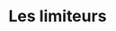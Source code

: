 # Les limiteurs

<!-- 

# How to Use a Limiter

**Part 1 : Introduction**

Limiter processing is one of the "hot topics" on the internet about sound processing. It's close relation with mastering and loudness level makes it an unmissable tool for sound and music production.

In this first article, we will have a very simple look at limiters, to help beginners to sort out what's happening there. In the next episode, we will go much deeper, so stay tuned!

If you are in a hurry, check the TL;DR section of this article to get a summary as well as a video explanation of the subject.

![FLUX:: Elixir limiter in action](:/ffd28ea04c984e7485285efdf83af6db)

## What are the types of limiters ?

The broadest definition of limiters is to consider that a limiter is a compressor with a ratio superior to 10:1. During this series of articles, we will assess that what we call a limiter is a "true-peak limiter", which has more constraints than the one above. 

The limiters we are interested in here are true-peak limiters. They are dynamic tools specifically design to reduce audio crest, very much like a safety guard, to prevent any clipping from the digital to analog stage. Thanks to the peak reduction, it is possible to use such limiter to increase the loudness of the input signal. 

## Why the need for limiting ?

The very last process of music production is to set the overall level, or loudness of a mix. Limiting is the only "safe" way to amplify the loudness of a mix. But it comes at a cost.

A limiter will "cut" the crest of the signal to make some headroom to allow amplifying the rest. The cost of limiting is a loss of dynamic and an additional distortion.

The true-peak level is the actual level of the samples, or of the waveform if you prefer. The loudness is closer to our sound perception and smooth out quick sound variation because they do not matter that much in our perception of sound loudness.

Using a limiter also provides the guaranty to never clip the digital-to-analogue stage. This is a very important safeguard and explains why there is always a limiter at the end of the chain, even if it doesn't do much.

Limiting will always come at the cost of more saturation added to the signal, but in a very much more transparent way than just cranking the output gain and clip the converters. Clipping the converter is considered as a technical error (even if some popular master does clips at the converting stage).

## When is the need for limiting ?

If you want to make a mix louder without clipping the hell out of the digital-to-analogue converter, you will need a limiter. The limiter will reduce the peak and give you headroom to amplify the whole gain without clipping the output stage.

Limiting is also often needed to conform a mix to certain norms. For example, most music streaming platform will refuse a mix with a true-peak level higher than -1 dBTP.

## Is limiting mandatory ?

Limiting is mandatory in the sense that a mix should never exceed 0 dBFS. So using a limiter with a threshold at 0 dBFS will always prevent that from happening. Most of the time, platform (streaming, broadcast, etc.) ask for mixes that do not exceed -1 dBFS.

Increasing the loudness of a mix is **never mandatory**. Maybe we will create a debate here, but loudness in music production is very much an aesthetic decision. So, to continue on controversial topics : a louder mix does not sound better than a quiet one. Actually, it sounds less dynamic and more distorted. Also, there are no norms in music diffusion. Each and every platform has its way to handle the loudness of submitted audio files. For example, we often encounter the idea that a good deliverable should have a loudness of **-14 LUFS-I** with a true peak never exceeding **-1 dBTP** . This value comes mainly from the [Spotify guidelines](https://artists.spotify.com/help/article/loudness-normalization). But, it is not entirely exact, as Spotify offer different loudness target for their customer. There is a loud (-11 LUFS-I), normal (-14 LUFS-I) and quiet mode (-19 LUFS-I). Apple recommends -16 LUFS-I and before 2022, YouTube normalized loudness at -12 LUFS-I (now -14 LUFS-I). So which one should we choose ? The common consensus is around -14 LUFS-I because it covers the biggest user base.

Then, what happens with a file that is above the target? If a file is submitted with a loudness target above the recommendation of the platform, the file volume will be simply drop by the number of dB necessary to match the recommendation. So the process is transparent to what you've mixed and mastered.

If a file is lower than the target, most of the streaming services do nothing about it. The file will simply be quieter than the other one. YouTube used to be an exception before 2022, but Spotify in loud mode will limit the content to match the -11 LUFS-I target.

So how can we handle this mess ? It seems there are three possible solutions.

+ Follow the most common recommendation, aka Spotify (-14 LUFS at -1 dBTP)
+ Align on the loudest one to make sure that no processing will affect your work (at the detriment of the dynamic range)
+ ... Don't care about it?

Actually, the last point is the one defended by the author. Loudness and more importantly dynamic range is not only a technical thing, it is also an aesthetic choice. Some genre of music have built their aesthetic on very compressed and saturated sound, where others want to have all the accessible dynamics.

As a general guide, we will simply assume that it is a best practice to ever exceed -1 dBTP. Also, it is preferred to have the loudest peak of a program, or a song, to always hit this -1 dBTP target.

## TL;DR

///VIDEO : Loudness and limiting

Mastering limiters are designed to reduce the crest of a mix and allow it to increase its loudness. Their true-peak characteristic allows them to never let a sample cross the threshold.

Limiting should always be used to prevent a mix from clipping the digital-to-analogue converter. However, due to the many different loudness target found in the streaming services, it is difficult, if not impossible, to "go-to" recommendation as for the loudness of a track. It seems to be more an aesthetic choice than a technical one, at least, in the music industry.

## Appendix : dB ? dBFS ? LUFS ? What is it all about ?

There are quite a few acronyms and concept to explain around sound pressure level and how it is measured. Because sound is a mechanical wave, the primary way to measure the sound pressure level is to measure how the pressure evolves in a space.

First, **the relation between sound pressure and how we feel level is not linear**. For example, when the sound pressure is doubled, we do not perceive a sound twice as loud. In fact, to have a sense a sound twice as loud, we need to multiply the pressure by ten. This is why we express the sound pressure level in decibels, which is a logarithmic scale that is much closer to our perception. When the sound pressure is doubled, there is a gain of **+3 dB**. When the pressure is multiply by ten, there is a gain of **+10 dB**.

Depending on the field of interest, there are many different units build around the decibel scale. The one that is used in digital sound is the **dBFS**, or **decibel full scale**. In the digital domain, sound is represented by samples, whose amplitude can take absolute values between 0 and 1. The number of actual value that a sample can take between 0 and 1 is defined by the quantification (16 bits, 24 bits, etc.). But this is a linear scale, and thus, it does not correspond to our perception of sound. The dBFS solve this problem. A value of 1 in linear corresponds to 0 dBFS, a value of 0 in linear corresponds to -inf in dBFS (-96 dB at 16 bits, -144 at 24 bits, etc.).

Now that we have a scale that behaves closely to our perception, we need to find a way to measure sounds loudness. Here, a peak measurement (the value of each actual samples in digital sound) is not a good candidate, because fast sound variation in volume does not matter that much in how we perceive loudness. Also, the frequency has a strong impact on how loud a sound seems. This is why engineers have proposed the **loudness unit**.

![Relation between loundness and frequency.](:/a0b091392dc144b28228cdde92820b39)

**Loudness unit** or **LU** is a measurement method of sound pressure level that want to be as close as possible to our perception of sound. This was established by the [European Broadcast Union Recommandation (EBU R) 128](https://tech.ebu.ch/docs/r/r128.pdf), using measurement method described in the [International Telecommunication Union Recommandation (ITU-R) BS.1770](https://www.itu.int/rec/R-REC-BS.1770/recommendation.asp?lang=en&parent=R-REC-BS.1770-4-201510-I). It has been adopted by most streaming services.

There are different time windows for the loudness measurement : momentary, short-term, long and integrated, which correspond to the following citation from the [EBU Tech 3341](https://tech.ebu.ch/docs/tech/tech3341.pdf) :

*1. The momentary loudness uses a sliding rectangular time window of length 0.4 s. The measurement is not gated.
2. The short-term loudness uses a sliding rectangular time window of length 3 s. The measurement is not gated. The update rate for ‘live meters’ shall be at least 10 Hz.
3. The integrated loudness uses gating as described in ITU-R BS.1770-4. The update rate for ‘live meters’ shall be at least 1 Hz.*

In the music industry, it is the integrated value that is used as a reference for streaming services.

---

**Part 2 : Theoric - Know your tools**

Last time, we had a first discussion about limiting and try to get a rough idea of what it is doing. Now we will have quite a deep dive in limiters' guts.

In case you are in a hurry, check the TL;DR section of this article to get a summary as well as a video explanation of the subject.

## Definition

A limiter is a very special kind of device. It bridges the gap between more conventional compression processing and saturation. There is a common definition that stands that a limiter is a compressor with a ratio above 10:1. This means that if your input signal exceeds the threshold by 10 dB, there will only be 1 dB above the threshold at the output.

But this definition is not satisfactory for the kind of limiters we use at the end of the mastering chain. These limiters are known as "True Peak Limiter".

True peak limiting means that at the very moment where a sample as a value superior to the threshold of a limiter, it will be caught by it. You can think of it as a compressor with an attack and an RMS window equal to zero.

Now, True Peak Limiters also have an infinite ratio. This is also a very important point : an audio sample cannot exceed the threshold. Think of it as a kind of warranty imply by a mastering limiter. If you have set the threshold to  -1 dBTP, the audio signal will never go beyond this value. This is why a limiter could also be seen as a saturation tool, because it hard clip the input signal. Theoretically, you could replace a limiter by a clipper to get the same warranty, but sonic results have a strong chance to be problematic.

## Family picture

Let's look at what happens to very simple signals when we send them in a limiter. We will first look at the spectrum analysis of a sine wave at a frequency of 440 Hz, with our Elixir limiter on and off. The oscillator generates the tone at a -6 dBTP level, and Elixir has its threshold set at -9 dBTP. So, we should see a perfect -3 dB of gain reduction when Elixir is on.

![Elixir settings](:/95689639091c45d0ac152b567fb5677b)

![Spectrum analysis without Elixir](:/8dc927eee74349d6ab7b52a726cdb21f)

![Spectrum analysis with Elixir](:/d5d8f754a1514059b8f5bc8dbf43ce79)

Maybe you are wondering if there is any difference between the two previous pictures. And yes, there is a little 3 dB difference between the two peaks. What it means is that we did not add any saturation in the process.

Now, to make it a bit closer to sound we will have to handle with limiters, let's modulate the amplitude of the sine wave. For this I have simply added a tremolo with a frequency of 4 Hz. It goes from unity gain to -inf dB.

![reaper_P57Sjlcj1V.gif](:/21cf0a0dddf34835a8e16b0ce822f85d)

Now, we can see that there are some additional frequencies here. These are added by the fact that the limiter is engaged and disengaged by the amplitude modulation, and the envelope add some harmonic distortion. What should be kept in mind is that the harder the peak is, more saturation will be added.

> If you use them right, you could get a "light" version (none true peak) of Elixir with Alchemist, Solera or PureComp. Engaged the infinite ratio option, set the delay to the same value as the attack and play with the release and hold time to get the desired result.

![example of Alchemist as a multiband limiter](:/3682c927584045bda9f637108e536fa3)

## Smoothing the clipping

To prevent and reduce any distortion added by a limiter, we use the envelope, very much like a compressor.

### Attack settings

Didn't we say that a limiter has an attack of 0 ms? Well, not exactly. What we want to be sure of is that no sample can exceed the threshold. Using an attack of 0 ms is a solution but it also generates additional saturation that we want to avoid. So what could we do about it ? This is where look ahead become very handy.

A look ahead, as its name implies, allow the algorithm to look ahead, before the signal. So, if we know in advance when the signal will pass the threshold, we could manage to open the envelope before that happens.

> Remember, because it is still unfortunately impossible to go back in time, look-ahead will add latency to the signal.

Another way to understand it is to look at a block diagram of a limiter.


![Diagramme sans nom.drawio.png](:/9090334c47a341d39cb48920ac810a2b)


There is a detection circuit that will tell when the signal pass the threshold. In a traditional compressor this moment will trigger the envelope applied by the processing block. So, in this regard, the processing in a limiter is always kind of "late". Now, the look ahead is a simple delay at the input of the processing stage.

This attack time allows a softer clipping of the signal. It is not often seen as a user interface's parameter, but almost all modern "True-Peak" Limiter has one hidden under the hood.

### Release settings

It is more straightforward to understand than the attack time, as it is the same thing as in a compressor. The release time is the time for a limiter to completely stop processing the signal once the signal goes back below the threshold. It has a strong impact on the quality of a limiter.

+ Set it fast to get a snappy result, with a more saturated character
+ Set it slow to get a soft result, with a more compressed or pumping character

## Is True-Peak really True-Peak ?

A True-Peak limiter will always guarantee that you never exceed its threshold. At least, if you never do any kind of samplerate conversion afterward!

Remember, in a digital audio workstation, we work with a digital representation of sound. To do so, we have sampled the audio signal at a certain rate (44.1 kHz, 48 kHz, 96 kHz, 192 kHz, etc.). So it is possible that the original signal had, between two samples, a value of higher value. After a resampling, this value may appear and generate value above the threshold of the limiter. This phenomenon is known as "intersample peak".

To prevent this effect, many limiters use oversampling. It is often hidden under the name "intersample-peak detection". Using oversampling will increase the resolution of the limiter and prevent intersample peak from passing through.

## TL;DR

*/// Elixir tutorial -> todo : revamp*

Limiter is a dynamic processor. It bridges the gap between compression and saturation. Mastering grade limiter is characterized by an infinite ratio and a true-peak detection. This guarantee that a signal will never exceed the threshold of the limiter.

Because a limiter has a very strong behaviour in regard of the input signal, it can generate distortion. To prevent it as much as possible, plug-in constructor use complex envelope strategy involving looking ahead with attack time, and often give the user a way to control the release time.

Alas, oversampling is often used in limiters to prevent intersample peak from passing through the limiter.

---

**Part 3 : Use case & immersive content**

In the previous part, we discuss about general usage of limiters, and we also give quite a deep explanation of the processing involved. Now we will discuss the different workflow surrounding the use of a limiter.

In case you are in a hurry, check the TL;DR section of this article to get a summary as well as a video explanation of the subject.

## The very final step

I'm sure you have got it by now, a limiter should be the very last piece of audio software encountered by the signal you are processing. Its best place is at the very end of the master bus.

If you are not looking for huge loudness, only one limiter will very much be enough. Otherwise, doing all the gain reduction necessary to get a very loud mix with only one limiter is often problematic. This is the way many mastering engineers use multiple limiter and do the peak reduction little by little.

We have a very similar concept in Elixir called stage. It is exactly like having several Elixir chained up. For example, with a stage set to 4, it is like having four Elixirs in a row. The gain reduction is then applied uniformly between all the stage based on the threshold value.


![Elixir multi stages feature](:/9ec85e15e5fe463e9174092034ae0fa4)


The best practice while doing limiting on a mix is to do it at a constant level. If your limiter automatically compensates for the volume loss of the crest being cut off, you will have a harder time to judge is the limiter is working too hard. So, while you are adjusting the limiter, always compensate with the output level to get the same loudness that the input signal. Once you are satisfied with the result, you can remove the attenuation.

For example, using the Elixir limiter, if you have done an input gain of 5 dB, lower the threshold of 4 dB and activate the option to auto-makeup, you would have to lower the output gain of 9 dB to match the input level.

## Loudness is more good

If you want even more loudness from your mix, you may want to try the following tricks :

+ Having the "right" balance between tracks help tremendously. It's a good question to examine first, that can eventually be solved by a stem mastering approach.
+ You may need to reduce or remove the channel link of your limiter to avoid over limiting.
+ Manage the low end of your mix.The more bass heavy the mix is, the harder it will be to get high loudness. Here, EQ and multiband compression are your best bet.
+ Some parallel compression with a look ahead to avoid peak amplification can help you to increase the RMS level of the mix. We have two preset builds on this idea in our Sierra compressor, called "Parallel Enhancer Loud" and "Parallel Enhancer Soft".

![reaper_ojif0erOWF.gif](:/70da95a41d4c4be08a8d00dbf1ca3da9)

+ You could also try to combine different types of limiter, for example, stack a multi-band limiter followed by a single band one. We also have a preset designed for this use case in the Alchemist plug-in called "5-bands: Limiter"

![reaper_IaQnHcjJ0O.gif](:/9417892149384e3d8251de310f33768f)

But be careful to not become a loudness war casualties and remember that loudness is not a necessity. Loudness may seem fun at first glance, but it will quickly damage all what has been done at the recording and mixing stage.

## Immersive audio and limiting

If you are doing some immersive audio work, maybe you are wondering how to apply to limit on content with more than two channels.

When working with classic surround format, 5.1, 7.1 or even Dolby Atmos beds (5.1.2, 7.1.4, etc.), you will need a limiter that handle as many channels as present in the surround bus. Good news is that our Elixir plug-in can process up to 16 channels.

In this case, the channel link feature becomes useful. If you have spent time creating an immersive audio sound scene, you don't want to arm it at the mastering stage. But engaging the channel link sometimes creates over compression. The Elixir features a "dynamic" mode that will process transient just like there is no channel link but the rest of the processing will be applied identically to all of them.

In case you are dealing with ambisonic streams, you should always have all the channel links together without any optimization of any kind (no dynamic mode for Elixir). It is due to the fact that ambisonic channels are not mapped to any particular speaker, and making gain reduction on only some of them can really arm the sound stage after the decoding. Thanks to its 16 channels, Elixir can handle ambisonic streams up to the third order.


![Use 100% channel link for HOA processing](:/1cc8168e6a604cc898284d8c32791e34)


When mixing in Dolby Atmos, you are dealing with an object-based mixing. Here the conversation becomes complex, because there is, at this day, no easy way to master an object-oriented mix. If you really want to have a final limiter, you will have to only mix with beds. The main issue is that it does limit you to 7.1.2 format. Otherwise, you can try limit on the object directly, but it will be time consuming and heavy on the processor.

## TL;DR

*/// VIDEO : master limiting at different loudness, with different process*

Limiter is used last in the effect chain. If another plug-in is inserted after, it has a strong chance to remove the level guaranty of the limiter.

Originally, only was limiter was used on the master, but sound engineer notice that chaining multiple limiters could lead to a more transparent result. With *Elixir* it is the equivalent of using the stage control.

Modern mastering technic tend to favour "stem processing". Multiple files are sent to mastering, each one of them corresponding to a main bus in the mixing session. Limiting can be applied directly on this bus.

For immersive content, a multi-channel limiter such as *Elixir* can be used on different kinds of bus size, from quadraphonic to 3rd order ambisonic. For channel-based bus (quadraphonic, 5.1, 7.1.2, etc.), channel-link control helps to find compromise between preservation of sound localization and over-processing. When dealing with ambisonic streams, the channel link should always be on (100% and no auto mode for *Elixir*).

When dealing with Dolby Atmos, limiting can be used on busses and on objects, but there is no easy way, for now, to link parameters to simplify the workflow. 

 -->